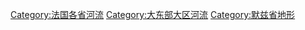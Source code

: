 [[Category:法国各省河流|Category:法国各省河流]]
[[Category:大东部大区河流|Category:大东部大区河流]]
[[Category:默兹省地形|Category:默兹省地形]]
